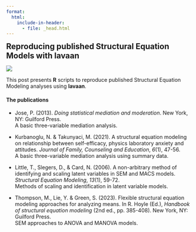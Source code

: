 ```yaml
---
format:
  html:
    include-in-header:
      - file: _head.html
---
```


:::: {layout="[60, 40]" layout-valign="center"}

::: {#leftcolumn}
<h2 style = "margin: 0px;"> Reproducing published Structural Equation Models with lavaan </h2>
:::

::: {#rightcolumn}
  <img style = "margin: 0px; padding: 0px;" src="logo/logo.svg">
:::

::::


This post presents **R** scripts to reproduce published Structural Equation Modeling analyses using **lavaan**.

#### The publications

- Jose, P. (2013). *Doing statistical mediation and moderation*. New York, NY: Guilford Press. <br/> 
A basic three-variable mediation analysis.

- Kurbanoglu, N. & Takunyaci, M. (2021). A structural equation modeling on relationship between self-efficacy, physics laboratory anxiety and attitudes. *Journal of Family, Counseling and Education*, *6*(1), 47-56. <br/> 
A basic three-variable mediation analysis using summary data.

- Little, T., Slegers, D., & Card, N. (2006). A non-arbitrary method of identifying and scaling latent variables in SEM and MACS models. *Structural Equation Modeling*, *13*(1), 59-72. <br/> 
Methods of scaling and identification in latent variable models.

- Thompson, M., Lie, Y. & Green, S. (2023). Flexible structural equation modeling approaches for analyzing means. In R. Hoyle (Ed.), *Handbook of structural equation modeling* (2nd ed., pp. 385-408). New York, NY: Guilford Press. <br/>
SEM approaches to ANOVA and MANOVA models.



